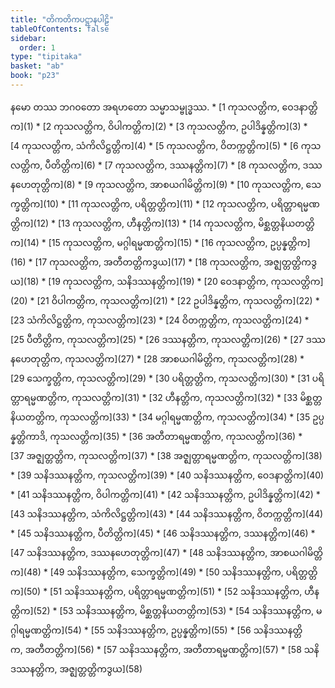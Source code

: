 ```yaml
---
title: "တိကတိကပဋ္ဌာနပါဠိ"
tableOfContents: false
sidebar:
  order: 1
type: "tipitaka"
basket: "ab"
book: "p23"
---
```


<Paragraph number="1" type="center" book="p23">
နမော တဿ ဘဂဝတော အရဟတော သမ္မာသမ္ဗုဒ္ဓဿ.

</Paragraph>

<TableOfContents book="p23">
* [1 ကုသလတ္တိက, ဝေဒနာတ္တိက](1)
* [2 ကုသလတ္တိက, ဝိပါကတ္တိက](2)
* [3 ကုသလတ္တိက, ဥပါဒိန္နတ္တိက](3)
* [4 ကုသလတ္တိက, သံကိလိဋ္ဌတ္တိက](4)
* [5 ကုသလတ္တိက, ဝိတက္ကတ္တိက](5)
* [6 ကုသလတ္တိက, ပီတိတ္တိက](6)
* [7 ကုသလတ္တိက, ဒဿနတ္တိက](7)
* [8 ကုသလတ္တိက, ဒဿနဟေတုတ္တိက](8)
* [9 ကုသလတ္တိက, အာစယဂါမိတ္တိက](9)
* [10 ကုသလတ္တိက, သေက္ခတ္တိက](10)
* [11 ကုသလတ္တိက, ပရိတ္တတ္တိက](11)
* [12 ကုသလတ္တိက, ပရိတ္တာရမ္မဏတ္တိက](12)
* [13 ကုသလတ္တိက, ဟီနတ္တိက](13)
* [14 ကုသလတ္တိက, မိစ္ဆတ္တနိယတတ္တိက](14)
* [15 ကုသလတ္တိက, မဂ္ဂါရမ္မဏတ္တိက](15)
* [16 ကုသလတ္တိက, ဥပ္ပန္နတ္တိက](16)
* [17 ကုသလတ္တိက, အတီတတ္တိကဒွယ](17)
* [18 ကုသလတ္တိက, အဇ္ဈတ္တတ္တိကဒွယ](18)
* [19 ကုသလတ္တိက, သနိဒဿနတ္တိက](19)
* [20 ဝေဒနာတ္တိက, ကုသလတ္တိက](20)
* [21 ဝိပါကတ္တိက, ကုသလတ္တိက](21)
* [22 ဥပါဒိန္နတ္တိက, ကုသလတ္တိက](22)
* [23 သံကိလိဋ္ဌတ္တိက, ကုသလတ္တိက](23)
* [24 ဝိတက္ကတ္တိက, ကုသလတ္တိက](24)
* [25 ပီတိတ္တိက, ကုသလတ္တိက](25)
* [26 ဒဿနတ္တိက, ကုသလတ္တိက](26)
* [27 ဒဿနဟေတုတ္တိက, ကုသလတ္တိက](27)
* [28 အာစယဂါမိတ္တိက, ကုသလတ္တိက](28)
* [29 သေက္ခတ္တိက, ကုသလတ္တိက](29)
* [30 ပရိတ္တတ္တိက, ကုသလတ္တိက](30)
* [31 ပရိတ္တာရမ္မဏတ္တိက, ကုသလတ္တိက](31)
* [32 ဟီနတ္တိက, ကုသလတ္တိက](32)
* [33 မိစ္ဆတ္တနိယတတ္တိက, ကုသလတ္တိက](33)
* [34 မဂ္ဂါရမ္မဏတ္တိက, ကုသလတ္တိက](34)
* [35 ဥပ္ပန္နတ္တိကာဒိ, ကုသလတ္တိက](35)
* [36 အတီတာရမ္မဏတ္တိက, ကုသလတ္တိက](36)
* [37 အဇ္ဈတ္တတ္တိက, ကုသလတ္တိက](37)
* [38 အဇ္ဈတ္တာရမ္မဏတ္တိက, ကုသလတ္တိက](38)
* [39 သနိဒဿနတ္တိက, ကုသလတ္တိက](39)
* [40 သနိဒဿနတ္တိက, ဝေဒနာတ္တိက](40)
* [41 သနိဒဿနတ္တိက, ဝိပါကတ္တိက](41)
* [42 သနိဒဿနတ္တိက, ဥပါဒိန္နတ္တိက](42)
* [43 သနိဒဿနတ္တိက, သံကိလိဋ္ဌတ္တိက](43)
* [44 သနိဒဿနတ္တိက, ဝိတက္ကတ္တိက](44)
* [45 သနိဒဿနတ္တိက, ပီတိတ္တိက](45)
* [46 သနိဒဿနတ္တိက, ဒဿနတ္တိက](46)
* [47 သနိဒဿနတ္တိက, ဒဿနဟေတုတ္တိက](47)
* [48 သနိဒဿနတ္တိက, အာစယဂါမိတ္တိက](48)
* [49 သနိဒဿနတ္တိက, သေက္ခတ္တိက](49)
* [50 သနိဒဿနတ္တိက, ပရိတ္တတ္တိက](50)
* [51 သနိဒဿနတ္တိက, ပရိတ္တာရမ္မဏတ္တိက](51)
* [52 သနိဒဿနတ္တိက, ဟီနတ္တိက](52)
* [53 သနိဒဿနတ္တိက, မိစ္ဆတ္တနိယတတ္တိက](53)
* [54 သနိဒဿနတ္တိက, မဂ္ဂါရမ္မဏတ္တိက](54)
* [55 သနိဒဿနတ္တိက, ဥပ္ပန္နတ္တိက](55)
* [56 သနိဒဿနတ္တိက, အတီတတ္တိက](56)
* [57 သနိဒဿနတ္တိက, အတီတာရမ္မဏတ္တိက](57)
* [58 သနိဒဿနတ္တိက, အဇ္ဈတ္တတ္တိကဒွယ](58)
</TableOfContents>